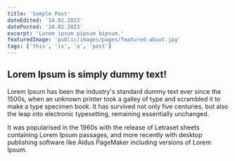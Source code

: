 ```yaml
---
title: 'Sample Post'
dateEdited: '14.02.2023'
datePosted: '10.02.2023'
excerpt: 'Lorem ipsum pipsum bipsum.'
featuredImage: 'public/images/pages/featured-about.jpg'
tags: ['this', 'is', 'a', 'post']
---
```


## Lorem Ipsum is simply dummy text!

Lorem Ipsum has been the industry's standard dummy text ever since the 1500s,
when an unknown printer took a galley of type and scrambled it to make a type
specimen book. It has survived not only five centuries, but also the leap into
electronic typesetting, remaining essentially unchanged.

It was popularised in the 1960s with the release of Letraset sheets containing
Lorem Ipsum passages, and more recently with desktop publishing software like
Aldus PageMaker including versions of Lorem Ipsum.
